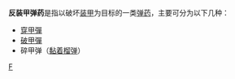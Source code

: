 {{disambig|Cat=五字消歧義}}

'''反装甲弹药'''是指以破坏[[装甲|装甲]]为目标的一类[[弹药|弹药]]，主要可分为以下几种：

*[[穿甲彈|穿甲彈]]
*[[高爆反坦克彈|破甲彈]]
*碎甲弹（[[黏着榴弹|黏着榴弹]]）

[[category:炮弹|F]]